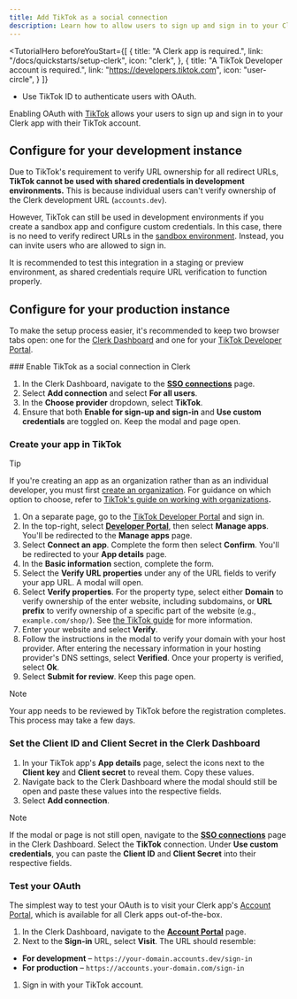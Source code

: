 ```yaml
---
title: Add TikTok as a social connection
description: Learn how to allow users to sign up and sign in to your Clerk app with their TikTok account using OAuth.
---
```


<TutorialHero
  beforeYouStart={[
    {
      title: "A Clerk app is required.",
      link: "/docs/quickstarts/setup-clerk",
      icon: "clerk",
    },
    {
      title: "A TikTok Developer account is required.",
      link: "https://developers.tiktok.com",
      icon: "user-circle",
    }
  ]}
>
  - Use TikTok ID to authenticate users with OAuth.
</TutorialHero>

Enabling OAuth with [TikTok](https://developers.tiktok.com/doc/login-kit-manage-user-access-tokens) allows your users to sign up and sign in to your Clerk app with their TikTok account.

## Configure for your development instance

Due to TikTok's requirement to verify URL ownership for all redirect URLs, **TikTok cannot be used with shared credentials in development environments.** This is because individual users can't verify ownership of the Clerk development URL (`accounts.dev`).

However, TikTok can still be used in development environments if you create a sandbox app and configure custom credentials. In this case, there is no need to verify redirect URLs in the [sandbox environment](https://developers.tiktok.com/blog/introducing-sandbox). Instead, you can invite users who are allowed to sign in.

It is recommended to test this integration in a staging or preview environment, as shared credentials require URL verification to function properly.

## Configure for your production instance

To make the setup process easier, it's recommended to keep two browser tabs open: one for the [Clerk Dashboard](https://dashboard.clerk.com/last-active?path=user-authentication/sso-connections) and one for your [TikTok Developer Portal](https://developers.tiktok.com/).

<Steps>
  ### Enable TikTok as a social connection in Clerk

  1. In the Clerk Dashboard, navigate to the [**SSO connections**](https://dashboard.clerk.com/last-active?path=user-authentication/sso-connections) page.
  1. Select **Add connection** and select **For all users**.
  1. In the **Choose provider** dropdown, select **TikTok**.
  1. Ensure that both **Enable for sign-up and sign-in** and **Use custom credentials** are toggled on. Keep the modal and page open.

  ### Create your app in TikTok

  > [!TIP]
  > If you're creating an app as an organization rather than as an individual developer, you must first [create an organization](https://developers.tiktok.com/organizations). For guidance on which option to choose, refer to [TikTok's guide on working with organizations](https://developers.tiktok.com/doc/working-with-organizations/)**.**

  1. On a separate page, go to the [TikTok Developer Portal](https://developers.tiktok.com/) and sign in.
  1. In the top-right, select [**Developer Portal**](https://developers.tiktok.com/apps), then select **Manage apps**. You'll be redirected to the **Manage apps** page.
  1. Select **Connect an app**. Complete the form then select **Confirm**. You'll be redirected to your **App details** page.
  1. In the **Basic information** section, complete the form.
  1. Select the **Verify URL properties** under any of the URL fields to verify your app URL. A modal will open.
  1. Select **Verify properties**. For the property type, select either **Domain** to verify ownership of the enter website, including subdomains, or **URL prefix** to verify ownership of a specific part of the website (e.g., `example.com/shop/`). See [the TikTok guide](https://developers.tiktok.com/doc/getting-started-create-an-app#verify_url_ownership) for more information.
  1. Enter your website and select **Verify**.
  1. Follow the instructions in the modal to verify your domain with your host provider. After entering the necessary information in your hosting provider's DNS settings, select **Verified**. Once your property is verified, select **Ok**.
  1. Select **Submit for review**. Keep this page open.

  > [!NOTE]
  > Your app needs to be reviewed by TikTok before the registration completes. This process may take a few days.

  ### Set the Client ID and Client Secret in the Clerk Dashboard

  1. In your TikTok app's **App details** page, select the icons next to the **Client key** and **Client secret** to reveal them. Copy these values.
  1. Navigate back to the Clerk Dashboard where the modal should still be open and paste these values into the respective fields.
  1. Select **Add connection**.

  > [!NOTE]
  > If the modal or page is not still open, navigate to the [**SSO connections**](https://dashboard.clerk.com/last-active?path=user-authentication/sso-connections) page in the Clerk Dashboard. Select the **TikTok** connection. Under **Use custom credentials**, you can paste the **Client ID** and **Client Secret** into their respective fields.

  ### Test your OAuth

  The simplest way to test your OAuth is to visit your Clerk app's [Account Portal](/docs/customization/account-portal/overview), which is available for all Clerk apps out-of-the-box.

  1. In the Clerk Dashboard, navigate to the [**Account Portal**](https://dashboard.clerk.com/last-active?path=account-portal) page.
  1. Next to the **Sign-in** URL, select **Visit**. The URL should resemble:

  - **For development** – `https://your-domain.accounts.dev/sign-in`
  - **For production** – `https://accounts.your-domain.com/sign-in`

  1. Sign in with your TikTok account.
</Steps>
